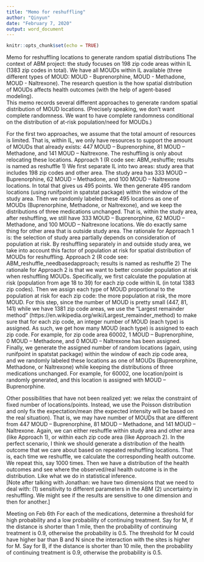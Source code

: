 ```yaml
---
title: "Memo for reshuffling"
author: "Qinyun"
date: "February 7, 2020"
output: word_document
---
```


```r
knitr::opts_chunk$set(echo = TRUE)
```

Memo for reshuffling locations to generate random spatial distributions
The context of ABM project: the study focuses on 198 zip code areas within IL (1383 zip codes in total). We have all MOUDs within IL available (three different types of MOUD: MOUD - Buprenorphine, MOUD - Methadone, MOUD - Naltrexone). 
The research question is the how spatial distribution of MOUDs affects health outcomes (with the help of agent-based modeling).  
This memo records several different approaches to generate random spatial distribution of MOUD locations. (Precisely speaking, we don’t want complete randomness. We want to have complete randomness conditional on the distribution of at-risk population/need for MOUDs.)

For the first two approaches, we assume that the total amount of resources is limited. That is, within IL, we only have resources to support the amount of MOUDs that already exists: 447 MOUD – Buprenorphine, 81 MOUD – Methadone, and 141 MOUD – Naltrexone. The reshuffling is only about relocating these locations. 
Approach 1 (R code see: ABM_reshuffle; results is named as reshuffle 1) 
We first separate IL into two areas: study area that includes 198 zip codes and other area. The study area has 333 MOUD – Buprenorphine, 62 MOUD – Methadone, and 100 MOUD – Naltrexone locations. In total that gives us 495 points. We then generate 495 random locations (using runifpoint in spatstat package) within the window of the study area. Then we randomly labeled these 495 locations as one of MOUDs (Buprenorphine, Methadone, or Naltrexone), and we keep the distributions of three medications unchanged. That is, within the study area, after reshuffling, we still have 333 MOUD – Buprenorphine, 62 MOUD – Methadone, and 100 MOUD – Naltrexone locations. We do exactly same thing for other area that is outside study area. 
The rationale for Approach 1 is: the selection of study area partially depends on consideration of population at risk. By reshuffling separately in and outside study area, we take into account this factor of population at risk for spatial distribution of MOUDs for reshuffling. 
Approach 2 (R code see: ABM_reshuffle_needbasedapproach; results is named as reshuffle 2) 
The rationale for Approach 2 is that we want to better consider population at risk when reshuffling MOUDs. Specifically, we first calculate the population at risk (population from age 18 to 39) for each zip code within IL (in total 1383 zip codes). Then we assign each type of MOUD proportional to the population at risk for each zip code: the more population at risk, the more MOUD. For this step, since the number of MOUD is pretty small (447, 81, 141) while we have 1381 zip code areas, we use the “Largest remainder method” (https://en.wikipedia.org/wiki/Largest_remainder_method) to make sure that for each zip code, an integer number of MOUD (each type) is assigned. As such, we get how many MOUD (each type) is assigned to each zip code. For example, for zip code area 60002, 1 MOUD – Buprenorphine, 0 MOUD – Methadone, and 0 MOUD – Naltrexone has been assigned. Finally, we generate the assigned number of random locations (again, using runifpoint in spatstat package) within the window of each zip code area, and we randomly labeled these locations as one of MOUDs (Buprenorphine, Methadone, or Naltrexone) while keeping the distributions of three medications unchanged. For example, for 60002, one location/point is randomly generated, and this location is assigned with MOUD – Buprenorphine. 

Other possibilities that have not been realized yet: we relax the constraint of fixed number of locations/points. Instead, we use the Poisson distribution and only fix the expectation/mean (the expected intensity will be based on the real situation). That is, we may have number of MOUDs that are different from 447 MOUD – Buprenorphine, 81 MOUD – Methadone, and 141 MOUD – Naltrexone. Again, we can either reshuffle within study area and other area (like Approach 1), or within each zip code area (like Approach 2). 
In the perfect scenario, I think we should generate a distribution of the health outcome that we care about based on repeated reshuffling locations. That is, each time we reshuffle, we calculate the corresponding health outcome. We repeat this, say 1000 times. Then we have a distribution of the health outcomes and see where the observed/real health outcome is in the distribution. Like what we do in statistical inference.  
[Note after talking with Jonathan: we have two dimensions that we need to deal with: (1) sensitivity to different parameters in the ABM (2) uncertainty in reshuffling. We might see if the results are sensitive to one dimension and then for another.]

Meeting on Feb 6th
For each of the medications, determine a threshold for high probability and a low probability of continuing treatment. 
Say for M, if the distance is shorter than 1 mile, then the probability of continuing treatment is 0.9, otherwise the probability is 0.5. 
The threshold for M could have higher bar than B and N since the interaction with the sites is higher for M. 
Say for B, if the distance is shorter than 10 mile, then the probability of continuing treatment is 0.9, otherwise the probability is 0.5.
